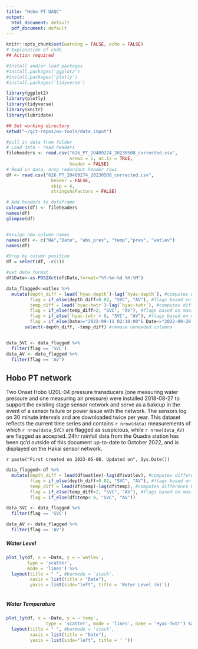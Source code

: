 ```yaml
---
title: "Hobo PT QAQC"
output:
  html_document: default
  pdf_document: default
---
```



```r
knitr::opts_chunk$set(warning = FALSE, echo = FALSE)
# Explanation of code
## Action required

#Install and/or load packages
#install.packages('ggplot2')
#install.packages('plotly')
#install.packages('tidyverse')

library(ggplot2)
library(plotly)
library(tidyverse)
library(knitr)
library(lubridate)

## Set working directory
setwd("~/git-repos/wx-tools/data_input")

```


```r

#pull in data from folder
# Load data - read headers
fileheaders <- read.csv("626_PT_20409274_20230508_corrected.csv",
                        nrows = 1, as.is = TRUE,
                        header = FALSE)
# Read in data, drop redundant header rows
df <- read.csv("626_PT_20409274_20230508_corrected.csv",
                 header = FALSE,
                 skip = 4,
                 stringsAsFactors = FALSE)

# Add headers to dataframe
colnames(df) <- fileheaders
names(df)
glimpse(df)


#assign new column names
names(df) <- c("NA","Date", "abs_pres", "temp","pres", "watlev")
names(df)

#Drop by column position
df = select(df, -c(1))

#set date format
df$Date<-as.POSIXct(df$Date,format="%Y-%m-%d %H:%M")

```


```r

data_flagged<-watlev %>% 
  mutate(depth_diff = lead(`hyac-depth`)-lag(`hyac-depth`), #computes difference between depths
         flag = if_else(depth_diff>0.02, "SVC", "AV"), #flags based on maximum allowable depth change per time interval
         temp_diff = lead(`hyac-twtr`)-lag(`hyac-twtr`), #computes difference between temps
         flag = if_else(temp_diff>2, "SVC", "AV"), #flags based on maximum allowable temp change per time interval
         flag = if_else(`hyac-twtr`< 0, "SVC", "AV"), #flags based on min temp -- potential for freezing
         flag = if_else(Date>="2022-09-11 02:10:00"& Date<="2022-09-28 12:00:00", "SVC", "AV")) %>% #date range for unusual stage drop
       select(-depth_diff, -temp_diff) #remove unneeded columns 


data_SVC <- data_flagged %>% 
  filter(flag == 'SVC')
data_AV <- data_flagged %>% 
  filter(flag == 'AV')
```

## Hobo PT network 

Two Onset Hobo U20L-04 pressure transducers (one measuring water pressure and one measuring air pressure) were installed 2018-08-27 to support the existing stage sensor network and serve as a bakcup in the event of a sensor failure or power issue with the network. The sensors log on 30 minute intervals and are downloaded twice per year. This dataset reflects the current time series and contains  `r nrow(data)` measurements of which `r nrow(data_SVC)` are flagged as suspicious, while `r nrow(data_AV)` are flagged as accepted. 24hr rainfall data from the Quadra station has been qc'd outside of this document up-to-date to October 2022, and is displayed on the Hakai sensor network.

`r paste("First created on 2023-05-08. Updated on", Sys.Date())`

```r

data_flagged<-df %>% 
  mutate(depth_diff = lead(df$watlev)-lag(df$watlev), #computes difference between depths
         flag = if_else(depth_diff>0.02, "SVC", "AV"), #flags based on maximum allowable depth change per time interval
         temp_diff = lead(df$temp)-lag(df$temp), #computes difference between temps
         flag = if_else(temp_diff>2, "SVC", "AV"), #flags based on maximum allowable temp change per time interval
         flag = if_else(df$temp< 0, "SVC", "AV"))

data_SVC <- data_flagged %>% 
  filter(flag == 'SVC')

data_AV <- data_flagged %>% 
  filter(flag == 'AV')
```

##### Water Level
```r

plot_ly(df, x = ~Date, y = ~`watlev`, 
        type = 'scatter', 
        mode = 'lines') %>%
  layout(title = " ", #barmode = 'stack',
         xaxis = list(title = "Date"),
         yaxis = list(side="left", title = 'Water Level (m)'))
         

```

##### Water Temperature
```r

plot_ly(df, x = ~Date, y = ~`temp`, 
               type = 'scatter', mode = 'lines', name = 'Hyac-Twtr') %>%
  layout(title = " ", #barmode = 'stack',
         xaxis = list(title = "Date"),
         yaxis = list(side="left", title = ' '))

```




